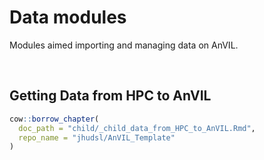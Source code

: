 # Data modules

Modules aimed importing and managing data on AnVIL.
 
<br>
 
## Getting Data from HPC to AnVIL

:::: {.borrowed_chunk}
```r
cow::borrow_chapter(
  doc_path = "child/_child_data_from_HPC_to_AnVIL.Rmd",
  repo_name = "jhudsl/AnVIL_Template"
)
```
::::
